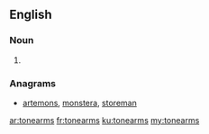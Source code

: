 ==English==

===Noun===
{{head|en|plural}}

# {{plural of|tonearm|lang=en|nocat=1}}

===Anagrams===
* [[artemons#English|artemons]], [[monstera#English|monstera]], [[storeman#English|storeman]]

[[ar:tonearms]]
[[fr:tonearms]]
[[ku:tonearms]]
[[my:tonearms]]